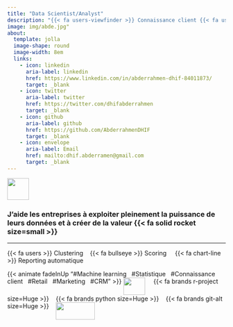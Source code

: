 ```yaml
---
title: "Data Scientist/Analyst"
description: "{{< fa users-viewfinder >}} Connaissance client {{< fa users-viewfinder >}}" 
image: img/abde.jpg"
about: 
  template: jolla
  image-shape: round
  image-width: 8em
  links:
    - icon: linkedin
      aria-label: linkedin
      href: https://www.linkedin.com/in/abderrahmen-dhif-84011873/
      target: _blank
    - icon: twitter
      aria-label: twitter
      href: https://twitter.com/dhifabderrahmen
      target: _blank
    - icon: github
      aria-label: github
      href: https://github.com/AbderrahmenDHIF
      target: _blank
    - icon: envelope
      aria-label: Email
      href: mailto:dhif.abderramen@gmail.com
      target: _blank
---
```


![](img/logo.png){width=50px height=50px style="align:center;"}

::: {.animate__animated .animate__fadeInUp}
### J'aide les entreprises à exploiter pleinement la puissance de leurs données et à créer de la valeur {{< fa solid rocket size=small >}}  


***

 {{< fa users >}} Clustering&nbsp;&nbsp;&nbsp;     {{< fa bullseye >}} Scoring &nbsp;&nbsp;&nbsp;   {{< fa chart-line >}} Reporting automatique&nbsp;&nbsp;&nbsp;  

{{< animate fadeInUp "#Machine learning&nbsp;&nbsp;&nbsp;#Statistique&nbsp;&nbsp;&nbsp;#Connaissance client&nbsp;&nbsp;&nbsp;#Retail&nbsp;&nbsp;&nbsp;#Marketing&nbsp;&nbsp;&nbsp;#CRM" >}}
![](img/sql-dark.png){width=50px height=40px style="vertical-align:top"} &nbsp;&nbsp;&nbsp;
{{< fa brands r-project size=Huge >}} &nbsp;&nbsp;&nbsp;{{< fa brands python size=Huge >}}&nbsp;&nbsp;&nbsp; {{< fa brands git-alt size=Huge >}}&nbsp;&nbsp;&nbsp; ![](img/DSS2-dark.png){width=90px height=40px style="vertical-align:top"} 

:::



